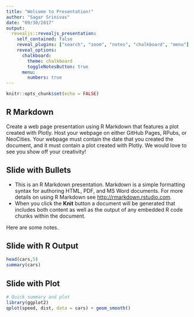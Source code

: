```yaml
---
title: "Welcome to Presentation!"
author: "Sagar Srinivas"
date: "09/30/2017"
output: 
  revealjs::revealjs_presentation:
    self_contained: false
    reveal_plugins: ["search", "zoom", "notes", "chalkboard", "menu"]
    reveal_options:
      chalkboard: 
        theme: chalkboard
        toggleNotesButton: true
      menu:
        numbers: true
---
```


```r
knitr::opts_chunk$set(echo = FALSE)
```

## R Markdown

Create a web page presentation using R Markdown that features a plot created with Plotly. Host your webpage on either GitHub Pages, RPubs, or NeoCities. Your webpage must contain the date that you created the document, and it must contain a plot created with Plotly. We would love to see you show off your creativity! 



## Slide with Bullets

- This is an R Markdown presentation. Markdown is a simple formatting syntax for authoring HTML, PDF, and MS Word documents. For more details on using R Markdown see <http://rmarkdown.rstudio.com>.
- When you click the **Knit** button a document will be generated that includes both content as well as the output of any embedded R code chunks within the document.

<aside class="notes">
Here are some notes.
</aside>

## Slide with R Output

```r
head(cars,5)
summary(cars)
```

## Slide with Plot

```r
# Quick summary and plot
library(ggplot2)
qplot(speed, dist, data = cars) + geom_smooth()
```

